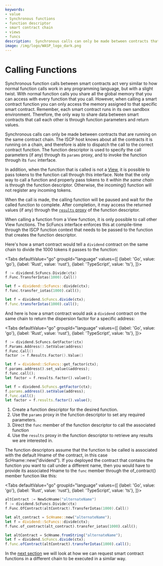 ```yaml
---
keywords:
- value
- Synchronous functions
- function descriptor
- smart contract chain
- views
- funcs
description:  Synchronous calls can only be made between contracts that are running on the same contract chain. When calling a smart contract function you can only access the memory assigned to that specific smart contract, the only way to share data between smart contracts that call each other is through function parameters and return values.
image: /img/logo/WASP_logo_dark.png
---
```


# Calling Functions

Synchronous function calls between smart contracts act very similar to how normal function
calls work in any programming language, but with a slight twist. With normal function
calls you share all the global memory that you can access with every function that you
call. However, when calling a smart contract function you can only access the memory
assigned to that specific smart contract. Remember, each smart contract runs in its own
sandbox environment. Therefore, the only way to share data between smart contracts that
call each other is through function parameters and return values.

Synchronous calls can only be made between contracts that are running on the same contract
chain. The ISCP host knows about all the contracts it is running on a chain, and therefore
is able to dispatch the call to the correct contract function. The function descriptor is
used to specify the call parameters (if any) through its `params` proxy, and to invoke the
function through its `func` interface.

In addition, when the function that is called is not a [View](views.mdx), it is possible
to pass tokens to the function call through this interface. Note that the only way to call
a function and properly pass tokens to it _within the same chain_ is through the function
descriptor. Otherwise, the incoming() function will not register any incoming tokens.

When the call is made, the calling function will be paused and wait for the called
function to complete. After completion, it may access the returned values (if any) through
the [`results` proxy](results.mdx) of the function descriptor.

When calling a function from a View function, it is only possible to call other View
functions. The ScFuncs interface enforces this at compile-time through the ISCP function
context that needs to be passed to the function that creates the function descriptor.

Here's how a smart contract would tell a `dividend` contract on the same chain to divide
the 1000 tokens it passes to the function:

<Tabs defaultValue="go"
      groupId="language"
      values={[
          {label: 'Go', value: 'go'},
          {label: 'Rust', value: 'rust'},
          {label: 'TypeScript', value: 'ts'},
      ]}>

<TabItem value="go">

```go
f := dividend.ScFuncs.Divide(ctx)
f.Func.TransferIotas(1000).Call()
```

</TabItem>
<TabItem value="rust">

```rust
let f = dividend::ScFuncs::divide(ctx);
f.func.transfer_iotas(1000).call();
```

</TabItem>
<TabItem value="ts">

```ts
let f = dividend.ScFuncs.divide(ctx);
f.func.transferIotas(1000).call();
```

</TabItem>
</Tabs>

And here is how a smart contract would ask a `dividend` contract on the same chain to
return the dispersion factor for a specific address:

<Tabs defaultValue="go"
      groupId="language"
      values={[
          {label: 'Go', value: 'go'},
          {label: 'Rust', value: 'rust'},
          {label: 'TypeScript', value: 'ts'},
      ]}>

<TabItem value="go">

```go
f := dividend.ScFuncs.GetFactor(ctx)
f.Params.Address().SetValue(address)
f.Func.Call()
factor := f.Results.Factor().Value()
```

</TabItem>
<TabItem value="rust">

```rust
let f = dividend::ScFuncs::get_factor(ctx);
f.params.address().set_value(&address);
f.func.call();
let factor = f.results.factor().value();
```

</TabItem>
<TabItem value="ts">

```ts
let f = dividend.ScFuncs.getFactor(ctx);
f.params.address().setValue(address);
f.func.call();
let factor = f.results.factor().value();
```

</TabItem>
</Tabs>

1. Create a function descriptor for the desired function.
2. Use the `params` proxy in the function descriptor to set any required parameters.
3. Direct the `func` member of the function descriptor to call the associated function
4. Use the `results` proxy in the function descriptor to retrieve any results we are
interested in.

The function descriptors assume that the function to be called is associated with the
default Hname of the contract, in this case ScHname::new("dividend"). If you deployed the
contract that contains the function you want to call under a different name, then you
would have to provide its associated Hname to the `func` member through the of_contract()
member function like this:

<Tabs defaultValue="go"
      groupId="language"
      values={[
          {label: 'Go', value: 'go'},
          {label: 'Rust', value: 'rust'},
          {label: 'TypeScript', value: 'ts'},
      ]}>

<TabItem value="go">

```go
altContract := NewScHname("alternateName")
f := dividend.ScFuncs.Divide(ctx)
f.Func.OfContract(altContract).TransferIotas(1000).Call()
```

</TabItem>
<TabItem value="rust">

```rust
let alt_contract = ScHname::new("alternateName");
let f = dividend::ScFuncs::divide(ctx);
f.func.of_contract(alt_contract).transfer_iotas(1000).call();
```

</TabItem>
<TabItem value="ts">

```ts
let altContract = ScHname.fromString("alternateName");
let f = dividend.ScFuncs.divide(ctx);
f.func.ofContract(altContract).transferIotas(1000).call();
```

</TabItem>
</Tabs>

In the [next section](post.mdx) we will look at how we can request smart contract functions in a
different chain to be executed in a similar way.
